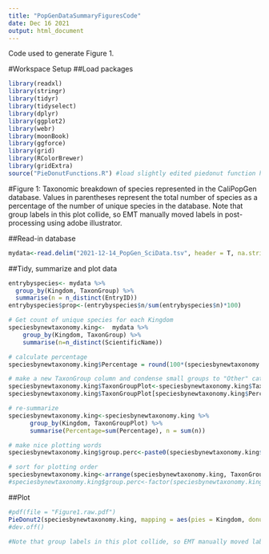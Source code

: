 ```yaml
---
title: "PopGenDataSummaryFiguresCode"
date: Dec 16 2021
output: html_document
---
```


Code used to generate Figure 1.

#Workspace Setup
##Load packages
```r
library(readxl)
library(stringr)
library(tidyr)
library(tidyselect)
library(dplyr)
library(ggplot2)
library(webr)
library(moonBook)
library(ggforce)
library(grid)
library(RColorBrewer)
library(gridExtra)
source("PieDonutFunctions.R") #load slightly edited piedonut function https://github.com/etoff/PieDonutEMT


```


#Figure 1: Taxonomic breakdown of species represented in the CaliPopGen database. Values in parentheses represent the total number of species as a percentage of the number of unique species in the database.
Note that group labels in this plot collide, so EMT manually moved labels in post-processing using adobe illustrator. 

##Read-in database
```r
mydata<-read.delim("2021-12-14_PopGen_SciData.tsv", header = T, na.strings =  "<NA>")

```
##Tidy, summarize and plot data
```r
entrybyspecies<- mydata %>% 
  group_by(Kingdom, TaxonGroup) %>%
  summarise(n = n_distinct(EntryID))
entrybyspecies$prop<-(entrybyspecies$n/sum(entrybyspecies$n)*100)

# Get count of unique species for each Kingdom
speciesbynewtaxonomy.king<-  mydata %>% 
    group_by(Kingdom, TaxonGroup) %>%
    summarise(n=n_distinct(ScientificName))

# calculate percentage
speciesbynewtaxonomy.king$Percentage = round(100*(speciesbynewtaxonomy.king$n/sum(speciesbynewtaxonomy.king$n)), digits = 1)

# make a new TaxonGroup column and condense small groups to "Other" category
speciesbynewtaxonomy.king$TaxonGroupPlot<-speciesbynewtaxonomy.king$TaxonGroup
speciesbynewtaxonomy.king$TaxonGroupPlot[speciesbynewtaxonomy.king$Percentage < 1 ] <- "Other"

# re-summarize
speciesbynewtaxonomy.king<-speciesbynewtaxonomy.king %>%
      group_by(Kingdom, TaxonGroupPlot) %>%
      summarise(Percentage=sum(Percentage), n = sum(n))

# make nice plotting words
speciesbynewtaxonomy.king$group.perc<-paste0(speciesbynewtaxonomy.king$TaxonGroupPlot, ": ", speciesbynewtaxonomy.king$Percentage, "%" )

# sort for plotting order
speciesbynewtaxonomy.king<-arrange(speciesbynewtaxonomy.king, TaxonGroupPlot, Percentage)
#speciesbynewtaxonomy.king$group.perc<-factor(speciesbynewtaxonomy.king$group.perc, levels = speciesbynewtaxonomy.king$group.perc)


```
##Plot
```r
#pdf(file = "Figure1.raw.pdf")
PieDonut2(speciesbynewtaxonomy.king, mapping = aes(pies = Kingdom, donuts =TaxonGroupPlot, count = n ), labelposition=1, showRatioThreshold = 0, donutLabelSize = 2, pieLabelSize = 3, showPieName =  F, showRatioDonut = T, labelpositionThreshold =1, ratioByGroup = F, explodeDonut = F, color = 'white', pieCols = c("#377EB8", "#999999", "#A65628", "#4DAF4A"))
#dev.off()

#Note that group labels in this plot collide, so EMT manually moved labels in post-processing using adobe illustrator. 

```
